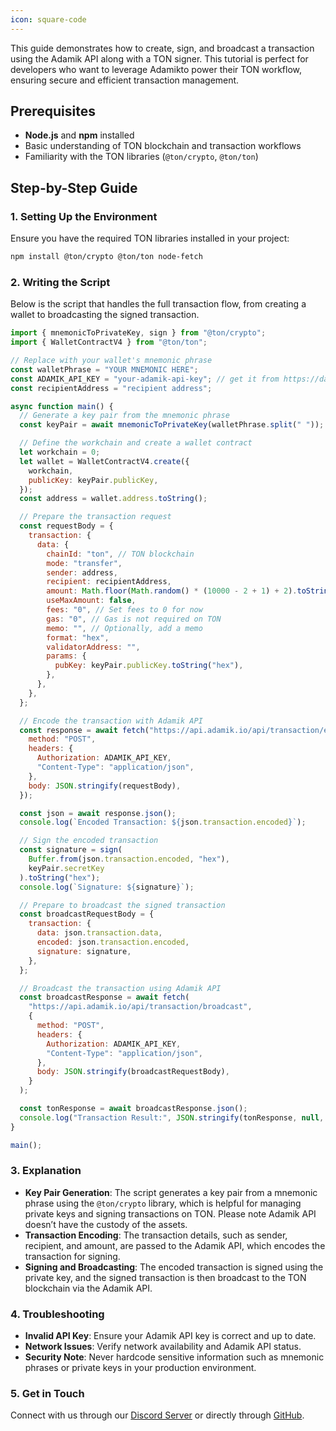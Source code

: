 ```yaml
---
icon: square-code
---
```


This guide demonstrates how to create, sign, and broadcast a transaction using the Adamik API along with a TON signer. This tutorial is perfect for developers who want to leverage Adamikto power their TON workflow, ensuring secure and efficient transaction management.

## Prerequisites

- **Node.js** and **npm** installed
- Basic understanding of TON blockchain and transaction workflows
- Familiarity with the TON libraries (`@ton/crypto`, `@ton/ton`)

## Step-by-Step Guide

### 1. Setting Up the Environment

Ensure you have the required TON libraries installed in your project:

```bash
npm install @ton/crypto @ton/ton node-fetch
```

### 2. Writing the Script

Below is the script that handles the full transaction flow, from creating a wallet to broadcasting the signed transaction.

```javascript
import { mnemonicToPrivateKey, sign } from "@ton/crypto";
import { WalletContractV4 } from "@ton/ton";

// Replace with your wallet's mnemonic phrase
const walletPhrase = "YOUR MNEMONIC HERE";
const ADAMIK_API_KEY = "your-adamik-api-key"; // get it from https://dashboard.adamik.io
const recipientAddress = "recipient address";

async function main() {
  // Generate a key pair from the mnemonic phrase
  const keyPair = await mnemonicToPrivateKey(walletPhrase.split(" "));

  // Define the workchain and create a wallet contract
  let workchain = 0;
  let wallet = WalletContractV4.create({
    workchain,
    publicKey: keyPair.publicKey,
  });
  const address = wallet.address.toString();

  // Prepare the transaction request
  const requestBody = {
    transaction: {
      data: {
        chainId: "ton", // TON blockchain
        mode: "transfer",
        sender: address,
        recipient: recipientAddress,
        amount: Math.floor(Math.random() * (10000 - 2 + 1) + 2).toString(), // Random amount for testing
        useMaxAmount: false,
        fees: "0", // Set fees to 0 for now
        gas: "0", // Gas is not required on TON
        memo: "", // Optionally, add a memo
        format: "hex",
        validatorAddress: "",
        params: {
          pubKey: keyPair.publicKey.toString("hex"),
        },
      },
    },
  };

  // Encode the transaction with Adamik API
  const response = await fetch("https://api.adamik.io/api/transaction/encode", {
    method: "POST",
    headers: {
      Authorization: ADAMIK_API_KEY,
      "Content-Type": "application/json",
    },
    body: JSON.stringify(requestBody),
  });

  const json = await response.json();
  console.log(`Encoded Transaction: ${json.transaction.encoded}`);

  // Sign the encoded transaction
  const signature = sign(
    Buffer.from(json.transaction.encoded, "hex"),
    keyPair.secretKey
  ).toString("hex");
  console.log(`Signature: ${signature}`);

  // Prepare to broadcast the signed transaction
  const broadcastRequestBody = {
    transaction: {
      data: json.transaction.data,
      encoded: json.transaction.encoded,
      signature: signature,
    },
  };

  // Broadcast the transaction using Adamik API
  const broadcastResponse = await fetch(
    "https://api.adamik.io/api/transaction/broadcast",
    {
      method: "POST",
      headers: {
        Authorization: ADAMIK_API_KEY,
        "Content-Type": "application/json",
      },
      body: JSON.stringify(broadcastRequestBody),
    }
  );

  const tonResponse = await broadcastResponse.json();
  console.log("Transaction Result:", JSON.stringify(tonResponse, null, 2));
}

main();
```

### 3. Explanation

- **Key Pair Generation**: The script generates a key pair from a mnemonic phrase using the `@ton/crypto` library, which is helpful for managing private keys and signing transactions on TON. Please note Adamik API doesn’t have the custody of the assets.
- **Transaction Encoding**: The transaction details, such as sender, recipient, and amount, are passed to the Adamik API, which encodes the transaction for signing.
- **Signing and Broadcasting**: The encoded transaction is signed using the private key, and the signed transaction is then broadcast to the TON blockchain via the Adamik API.

### 4. Troubleshooting

- **Invalid API Key**: Ensure your Adamik API key is correct and up to date.
- **Network Issues**: Verify network availability and Adamik API status.
- **Security Note**: Never hardcode sensitive information such as mnemonic phrases or private keys in your production environment.

### 5. Get in Touch

Connect with us through our [Discord Server](https://discord.gg/gsZJR2JfMR) or directly through [GitHub](https://github.com/AdamikHQ).
